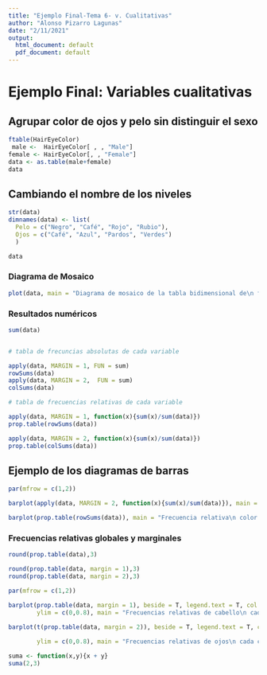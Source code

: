 ```yaml
---
title: "Ejemplo Final-Tema 6- v. Cualitativas"
author: "Alonso Pizarro Lagunas"
date: "2/11/2021"
output:
  html_document: default
  pdf_document: default
---
```


# Ejemplo Final: Variables cualitativas


## Agrupar color de ojos y pelo sin distinguir el sexo

```r
ftable(HairEyeColor)
 male <-  HairEyeColor[ , , "Male"]
female <- HairEyeColor[, , "Female"]
data <- as.table(male+female)
data
```


## Cambiando el nombre de los niveles

```r

str(data)
dimnames(data) <- list(
  Pelo = c("Negro", "Café", "Rojo", "Rubio"),
  Ojos = c("Café", "Azul", "Pardos", "Verdes")
  )

data
```




### Diagrama de Mosaico


```r
plot(data, main = "Diagrama de mosaico de la tabla bidimensional de\n frecuencias de colores cabellos y ojos", col = "lightblue")
```



### Resultados numéricos

```r

sum(data)


# tabla de frecuncias absolutas de cada variable

apply(data, MARGIN = 1, FUN = sum)
rowSums(data)
apply(data, MARGIN = 2,  FUN = sum)
colSums(data)

# tabla de frecuencias relativas de cada variable

apply(data, MARGIN = 1, function(x){sum(x)/sum(data)})
prop.table(rowSums(data))

apply(data, MARGIN = 2, function(x){sum(x)/sum(data)})
prop.table(colSums(data))
```


## Ejemplo de los diagramas de barras


```r

par(mfrow = c(1,2))

barplot(apply(data, MARGIN = 2, function(x){sum(x)/sum(data)}), main = "Frecuencia relativa\n color de ojos", col = c("brown", "lightblue", "chocolate","lightgreen"), ylim = c(0, 0.4), cex.names = 0.8)

barplot(prop.table(rowSums(data)), main = "Frecuencia relativa\n color de pelo",col = c("Black", "Brown", "red", "yellow"), ylim = c(0,0.5), cex.names = 0.8)
```




### Frecuencias relativas globales y marginales

```r

round(prop.table(data),3)

```

```r


round(prop.table(data, margin = 1),3)
round(prop.table(data, margin = 2),3)

```



```r

par(mfrow = c(1,2))

barplot(prop.table(data, margin = 1), beside = T, legend.text = T, col = c("black","brown","red","yellow"),
        ylim = c(0,0.8), main = "Frecuencias relativas de cabello\n cada color de ojos", cex.names = 0.8)

barplot(t(prop.table(data, margin = 2)), beside = T, legend.text = T, col = c("brown","lightblue","chocolate3",
                                                                            "darkolivegreen3"),
        ylim = c(0,0.8), main = "Frecuencias relativas de ojos\n cada color de cabello", cex.names = 0.8)
```

```r
suma <- function(x,y){x + y}
suma(2,3)
```

